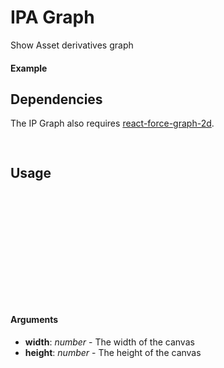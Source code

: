 

<Meta of={IpGraphStory} />

# IPA Graph

Show Asset derivatives graph

#### Example

<Canvas of={IpGraphStory.Select} />

<Controls />

## Dependencies

The IP Graph also requires [react-force-graph-2d](https://www.npmjs.com/package/react-force-graph-2d).

```bash
npm install react-force-graph-2d
```

## Usage

```ts
import { IpAssetProvider } from "@storyprotocol/storykit"
import { IpGraph } from "@storyprotocol/storykit"

const ExamplePage = () => {
  return (
    <IpAssetProvider ipId={"0xbbf08a30b9ff0f717a024a75963d3196aaf0f0dd"}>
      <IpGraph />
    </IpAssetProvider>
  );
};

export default ExamplePage;
```

#### Arguments

- **width**: _number_ - The width of the canvas
- **height**: _number_ - The height of the canvas
